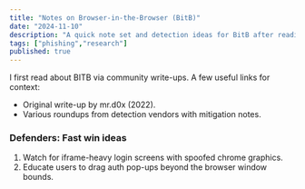 ```yaml
---
title: "Notes on Browser-in-the-Browser (BitB)"
date: "2024-11-10"
description: "A quick note set and detection ideas for BitB after reading community research."
tags: ["phishing","research"]
published: true
---
```


I first read about BITB via community write-ups. A few useful links for context:

- Original write-up by mr.d0x (2022).
- Various roundups from detection vendors with mitigation notes.

### Defenders: Fast win ideas

1. Watch for iframe-heavy login screens with spoofed chrome graphics.
2. Educate users to drag auth pop-ups beyond the browser window bounds.
